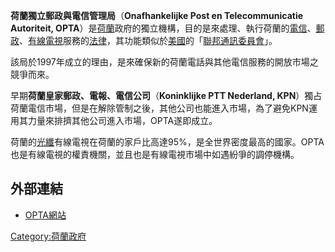 '''荷蘭獨立郵政與電信管理局'''（'''Onafhankelijke Post en Telecommunicatie Autoriteit, OPTA'''）是[[荷蘭|荷蘭]]政府的獨立機構，目的是來處理、執行荷蘭的[[電信|電信]]、[[郵政|郵政]]、[[有線電視|有線電視]]服務的[[法律|法律]]，其功能類似於[[美國|美國]]的「[[聯邦通訊委員會|聯邦通訊委員會]]」。

該局於1997年成立的理由，是來確保新的荷蘭電話與其他電信服務的開放市場之競爭而來。

早期'''荷蘭皇家郵政、電報、電信公司'''（'''Koninklijke PTT Nederland, KPN'''）獨占荷蘭電信市場，但是在解除管制之後，其他公司也能進入市場，為了避免KPN運用其力量來排擠其他公司進入市場，OPTA遂即成立。

荷蘭的[[光纖|光纖]]有線電視在荷蘭的家戶比高達95%，是全世界密度最高的國家。OPTA也是有線電視的權責機關，並且也是有線電視市場中如遇紛爭的調停機構。

==外部連結==
* [http://www.opta.nl/ OPTA網站] {{Wayback|url=http://www.opta.nl/ |date=20090130052334 }}


[[Category:荷蘭政府|Category:荷蘭政府]]